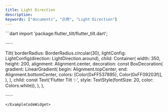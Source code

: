 ```yaml
---
title: Light Direction
description:
keywords: ["documents", "示例", "Light Direction"]
---
```


<ExampleCodeWidget name="LightDirectionDemo" height={700}>
```dart
import 'package:flutter_tilt/flutter_tilt.dart';

······

Tilt(
  borderRadius: BorderRadius.circular(30),
  lightConfig: LightConfig(direction: LightDirection.around),
  child: Container(
    width: 350,
    height: 200,
    alignment: Alignment.center,
    decoration: const BoxDecoration(
      gradient: LinearGradient(
        begin: Alignment.topCenter,
        end: Alignment.bottomCenter,
        colors: [Color(0xFF537895), Color(0xFF09203f)],
      ),
    ),
    child: const Text('Flutter Tilt ✨', style: TextStyle(fontSize: 20, color: Colors.white)),
  ),
),

······
```
</ExampleCodeWidget>

